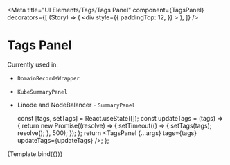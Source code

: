
<Meta
  title="UI Elements/Tags/Tags Panel"
  component={TagsPanel}
  decorators={[
    (Story) => (
      <div
        style={{
          paddingTop: 12,
        }}
      >
        <Story />
      </div>
    ),
  ]}
/>

# Tags Panel

Currently used in:

- `DomainRecordsWrapper`
- `KubeSummaryPanel`
- Linode and NodeBalancer - `SummaryPanel`

  const [tags, setTags] = React.useState([]);
  const updateTags = (tags) => {
    return new Promise((resolve) => {
      setTimeout(() => {
        setTags(tags);
        resolve();
      }, 500);
    });
  };
  return <TagsPanel {...args} tags={tags} updateTags={updateTags} />;
};

<Canvas>
  <Story
    name="Tags Panel"
    args={{
      tags: ['tag1', 'tag2', 'tag3', 'tag4', 'tag5'],
      disabled: false,
    }}
    argTypes={{
      tags: {
        type: { required: true },
        table: {
          type: { summary: 'string[]' },
        },
      },
      disabled: {
        description: 'If true, the component is disabled.',
        table: {
          type: { summary: 'boolean' },
          defaultValue: { summary: 'false' },
        },
      },
    }}
    height="300px"
  >
    {Template.bind({})}
  </Story>
</Canvas>

<ArgsTable story="Tags Panel" sort="requiredFirst" />
